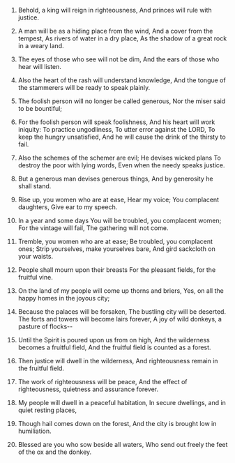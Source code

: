 
1. Behold, a king will reign in righteousness, And princes will rule with justice.

2. A man will be as a hiding place from the wind, And a cover from the tempest, As rivers of water in a dry place, As the shadow of a great rock in a weary land.

3. The eyes of those who see will not be dim, And the ears of those who hear will listen.

4. Also the heart of the rash will understand knowledge, And the tongue of the stammerers will be ready to speak plainly.

5. The foolish person will no longer be called generous, Nor the miser said to be bountiful;

6. For the foolish person will speak foolishness, And his heart will work iniquity: To practice ungodliness, To utter error against the LORD, To keep the hungry unsatisfied, And he will cause the drink of the thirsty to fail.

7. Also the schemes of the schemer are evil; He devises wicked plans To destroy the poor with lying words, Even when the needy speaks justice.

8. But a generous man devises generous things, And by generosity he shall stand.

9. Rise up, you women who are at ease, Hear my voice; You complacent daughters, Give ear to my speech.

10. In a year and some days You will be troubled, you complacent women; For the vintage will fail, The gathering will not come.

11. Tremble, you women who are at ease; Be troubled, you complacent ones; Strip yourselves, make yourselves bare, And gird sackcloth on your waists.

12. People shall mourn upon their breasts For the pleasant fields, for the fruitful vine.

13. On the land of my people will come up thorns and briers, Yes, on all the happy homes in the joyous city;

14. Because the palaces will be forsaken, The bustling city will be deserted. The forts and towers will become lairs forever, A joy of wild donkeys, a pasture of flocks--

15. Until the Spirit is poured upon us from on high, And the wilderness becomes a fruitful field, And the fruitful field is counted as a forest.

16. Then justice will dwell in the wilderness, And righteousness remain in the fruitful field.

17. The work of righteousness will be peace, And the effect of righteousness, quietness and assurance forever.

18. My people will dwell in a peaceful habitation, In secure dwellings, and in quiet resting places,

19. Though hail comes down on the forest, And the city is brought low in humiliation.

20. Blessed are you who sow beside all waters, Who send out freely the feet of the ox and the donkey.


